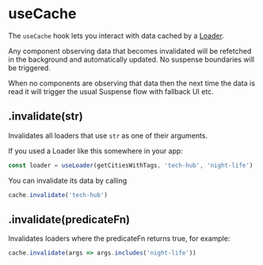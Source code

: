 <Metadata
  title='Reference: useCache'
  description='API Reference for the useCache hook in Firebolt.'
/>

# useCache

The `useCache` hook lets you interact with data cached by a [Loader](/docs/loaders).

Any component observing data that becomes invalidated will be refetched in the background and automatically updated. No suspense boundaries will be triggered.

When no components are observing that data then the next time the data is read it will trigger the usual Suspense flow with fallback UI etc.

## .invalidate(str)

Invalidates all loaders that use `str` as one of their arguments.

If you used a Loader like this somewhere in your app:

```jsx
const loader = useLoader(getCitiesWithTags, 'tech-hub', 'night-life')
```

You can invalidate its data by calling

```jsx
cache.invalidate('tech-hub')
```

## .invalidate(predicateFn)

Invalidates loaders where the predicateFn returns true, for example:

```jsx
cache.invalidate(args => args.includes('night-life'))
```
